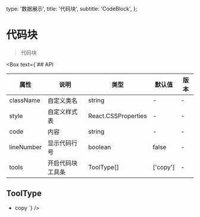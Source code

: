   type: '数据展示',
  title: '代码块',
  subtitle: 'CodeBlock',
};

<Box>

# 代码块

> 代码块

<SandboxGroup name="code-block" />
</Box>

<Box text={`## API

| 属性       | 说明             | 类型                | 默认值   | 版本 |
| ---------- | ---------------- | ------------------- | -------- | ---- |
| className  | 自定义类名       | string              | -        | -    |
| style      | 自定义样式表     | React.CSSProperties | -        | -    |
| code       | 内容             | string              | -        | -    |
| lineNumber | 显示代码行号     | boolean             | false    | -    |
| tools      | 开启代码块工具条 | ToolType[]          | ['copy'] | -    |

## ToolType

- copy
  `} />
